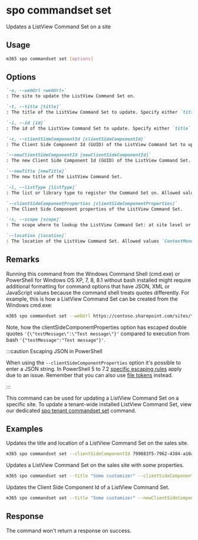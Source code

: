 
# spo commandset set

Updates a ListView Command Set on a site

## Usage

```sh
m365 spo commandset set [options]
```

## Options

```md definition-list
`-u, --webUrl <webUrl>`
: The site to update the ListView Command Set on.

`-t, --title [title]`
: The title of the ListView Command Set to update. Specify either `title`, `id`or `clientSideComponentId`.

`-i, --id [id]`
: The id of the ListView Command Set to update. Specify either `title`, `id`or `clientSideComponentId`.

`-c, --clientSideComponentId [clientSideComponentId]`
: The Client Side Component Id (GUID) of the ListView Command Set to update. Specify either `title`, `id`or `clientSideComponentId`.

`--newClientSideComponentId [newClientSideComponentId]`
: The new Client Side Component Id (GUID) of the ListView Command Set.

`--newTitle [newTitle]`
: The new title of the ListView Command Set.

`-l, --listType [listType]`
: The list or library type to register the Command Set on. Allowed values `List`, `Library` or `SitePages`.

`--clientSideComponentProperties [clientSideComponentProperties]`
: The Client Side Component properties of the ListView Command Set.

`-s, --scope [scope]`
: The scope where to lookup the ListView Command Set: at site level or web level. Allowed values: `Site`, `Web`, `All`. Defaults to `All`.

`--location [location]`
: The location of the ListView Command Set. Allowed values `ContextMenu`, `CommandBar` or `Both`.
```

<Global />

## Remarks

Running this command from the Windows Command Shell (cmd.exe) or PowerShell for Windows OS XP, 7, 8, 8.1 without bash installed might require additional formatting for command options that have JSON, XML or JavaScript values because the command shell treats quotes differently. For example, this is how a ListView Command Set can be created from the Windows cmd.exe:

```sh
m365 spo commandset set --webUrl https://contoso.sharepoint.com/sites/test --title "CLI Commandset" --location "Both" --listType "List" --clientSideComponentProperties '{\"testMessage\":\"Test message\"}'
```

Note, how the clientSideComponentProperties option has escaped double quotes `'{\"testMessage\":\"Test message\"}'` compared to execution from bash `'{"testMessage":"Test message"}'`.

:::caution Escaping JSON in PowerShell

When using the `--clientSideComponentProperties` option it's possible to enter a JSON string. In PowerShell 5 to 7.2 [specific escaping rules](./../../../user-guide/using-cli.mdx#escaping-double-quotes-in-powershell) apply due to an issue. Remember that you can also use [file tokens](./../../../user-guide/using-cli.mdx#passing-complex-content-into-cli-options) instead.

:::

This command can be used for updating a ListView Command Set on a specific site. To update a tenant-wide installed ListView Command Set, view our dedicated [spo tenant commandset set](../tenant/tenant-commandset-set.mdx) command.

## Examples

Updates the title and location of a ListView Command Set on the sales site.

```sh
m365 spo commandset set --clientSideComponentId 799883f5-7962-4384-a10a-105adaec6ffc --newTitle "Some new title" --location Both --webUrl https://contoso.sharepoint.com/sites/sales --scope Site
```

Updates a ListView Command Set on the sales site with some properties.

```sh
m365 spo commandset set --title "Some customizer" --clientSideComponentProperties '{ "someProperty": "Some value" }' --webUrl https://contoso.sharepoint.com/sites/sales --scope Site
```

Updates the Client Side Component Id of a ListView Command Set.

```sh
m365 spo commandset set --title "Some customizer" --newClientSideComponentId b2c5faf3-638f-44ae-bfde-1730d94283bf --webUrl https://contoso.sharepoint.com/sites/sales
```

## Response

The command won't return a response on success.
